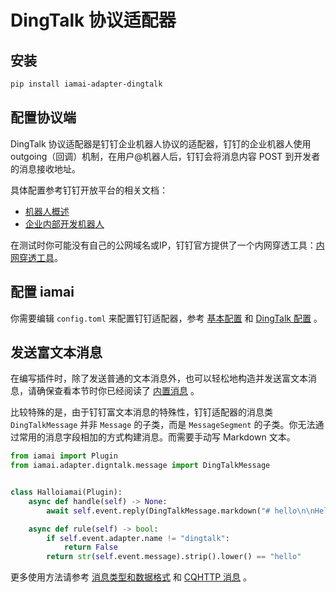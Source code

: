 # DingTalk 协议适配器

## 安装

```sh filename="bash"
pip install iamai-adapter-dingtalk
```

## 配置协议端

DingTalk 协议适配器是钉钉企业机器人协议的适配器，钉钉的企业机器人使用 outgoing（回调）机制，在用户@机器人后，钉钉会将消息内容 POST 到开发者的消息接收地址。

具体配置参考钉钉开放平台的相关文档：

- [机器人概述](https://open.dingtalk.com/document/group/robot-overview)
- [企业内部开发机器人](https://open.dingtalk.com/document/group/enterprise-created-chatbot)

在测试时你可能没有自己的公网域名或IP，钉钉官方提供了一个内网穿透工具：[内网穿透工具](https://open.dingtalk.com/document/resourcedownload/http-intranet-penetration)。

## 配置 iamai

你需要编辑 `config.toml` 来配置钉钉适配器，参考 [基本配置](./basic-config.md) 和 [DingTalk 配置](/api/adapter/dingtalk/config.md) 。

## 发送富文本消息

在编写插件时，除了发送普通的文本消息外，也可以轻松地构造并发送富文本消息，请确保查看本节时你已经阅读了 [内置消息](./builtin-message.md) 。

比较特殊的是，由于钉钉富文本消息的特殊性，钉钉适配器的消息类 `DingTalkMessage` 并非 `Message` 的子类，而是 `MessageSegment` 的子类。你无法通过常用的消息字段相加的方式构建消息。而需要手动写 Markdown 文本。

```python filename="plugins/hallo-dingtalk.py" showLineNumbers
from iamai import Plugin
from iamai.adapter.digntalk.message import DingTalkMessage


class Halloiamai(Plugin):
    async def handle(self) -> None:
        await self.event.reply(DingTalkMessage.markdown("# hello\n\nHello, iamai!"))

    async def rule(self) -> bool:
        if self.event.adapter.name != "dingtalk":
            return False
        return str(self.event.message).strip().lower() == "hello"

```

更多使用方法请参考 [消息类型和数据格式](https://open.dingtalk.com/document/group/message-types-and-data-format) 和 [CQHTTP 消息](/api/adapter/dingtalk/message.md) 。
